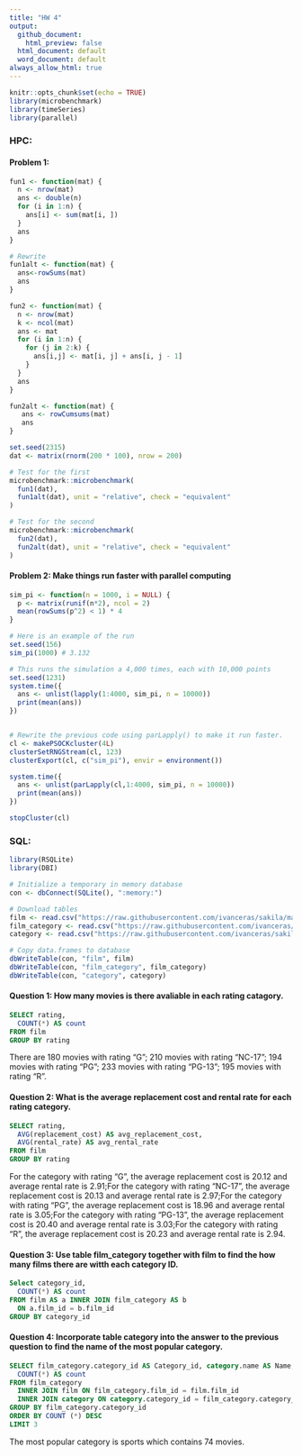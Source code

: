 ```yaml
---
title: "HW 4"
output:    
  github_document:
    html_preview: false
  html_document: default
  word_document: default
always_allow_html: true
---
```

```r
knitr::opts_chunk$set(echo = TRUE)
library(microbenchmark)
library(timeSeries)
library(parallel)
```
### HPC:
#### Problem 1:
```r
fun1 <- function(mat) {
  n <- nrow(mat)
  ans <- double(n) 
  for (i in 1:n) {
    ans[i] <- sum(mat[i, ])
  }
  ans
}

# Rewrite
fun1alt <- function(mat) {
  ans<-rowSums(mat)
  ans
}
```

```r
fun2 <- function(mat) {
  n <- nrow(mat)
  k <- ncol(mat)
  ans <- mat
  for (i in 1:n) {
    for (j in 2:k) {
      ans[i,j] <- mat[i, j] + ans[i, j - 1]
    }
  }
  ans
}

fun2alt <- function(mat) {
   ans <- rowCumsums(mat)
   ans
}
```

```r
set.seed(2315)
dat <- matrix(rnorm(200 * 100), nrow = 200)

# Test for the first
microbenchmark::microbenchmark(
  fun1(dat),
  fun1alt(dat), unit = "relative", check = "equivalent"
)

# Test for the second
microbenchmark::microbenchmark(
  fun2(dat),
  fun2alt(dat), unit = "relative", check = "equivalent"
)
```

#### Problem 2: Make things run faster with parallel computing
```r
sim_pi <- function(n = 1000, i = NULL) {
  p <- matrix(runif(n*2), ncol = 2)
  mean(rowSums(p^2) < 1) * 4
}

# Here is an example of the run
set.seed(156)
sim_pi(1000) # 3.132

# This runs the simulation a 4,000 times, each with 10,000 points
set.seed(1231)
system.time({
  ans <- unlist(lapply(1:4000, sim_pi, n = 10000))
  print(mean(ans))
})


# Rewrite the previous code using parLapply() to make it run faster. 
cl <- makePSOCKcluster(4L) 
clusterSetRNGStream(cl, 123)
clusterExport(cl, c("sim_pi"), envir = environment())

system.time({
  ans <- unlist(parLapply(cl,1:4000, sim_pi, n = 10000)) 
  print(mean(ans))
})

stopCluster(cl)
```
### SQL:
```r
library(RSQLite)
library(DBI)
```

```r
# Initialize a temporary in memory database
con <- dbConnect(SQLite(), ":memory:")

# Download tables
film <- read.csv("https://raw.githubusercontent.com/ivanceras/sakila/master/csv-sakila-db/film.csv")
film_category <- read.csv("https://raw.githubusercontent.com/ivanceras/sakila/master/csv-sakila-db/film_category.csv")
category <- read.csv("https://raw.githubusercontent.com/ivanceras/sakila/master/csv-sakila-db/category.csv")

# Copy data.frames to database
dbWriteTable(con, "film", film)
dbWriteTable(con, "film_category", film_category)
dbWriteTable(con, "category", category)
```

#### Question 1: How many movies is there avaliable in each rating catagory.
```sql
SELECT rating,
  COUNT(*) AS count
FROM film
GROUP BY rating
```
There are 180 movies with rating "G"; 210 movies with rating "NC-17"; 194 movies with rating "PG"; 233 movies with rating "PG-13"; 195 movies with rating "R".

#### Question 2: What is the average replacement cost and rental rate for each rating category.
```sql
SELECT rating,
  AVG(replacement_cost) AS avg_replacement_cost, 
  AVG(rental_rate) AS avg_rental_rate
FROM film
GROUP BY rating
```
For the category with rating "G", the average replacement cost is 20.12 and average rental rate is 2.91;For the category with rating "NC-17", the average replacement cost is 20.13 and average rental rate is 2.97;For the category with rating "PG", the average replacement cost is 18.96 and average rental rate is 3.05;For the category with rating "PG-13", the average replacement cost is 20.40 and average rental rate is 3.03;For the category with rating "R", the average replacement cost is 20.23 and average rental rate is 2.94.

#### Question 3: Use table film_category together with film to find the how many films there are witth each category ID.
```sql
Select category_id,
  COUNT(*) AS count
FROM film AS a INNER JOIN film_category AS b 
  ON a.film_id = b.film_id
GROUP BY category_id
```
#### Question 4: Incorporate table category into the answer to the previous question to find the name of the most popular category.
```sql
SELECT film_category.category_id AS Category_id, category.name AS Name,
  COUNT(*) AS count
FROM film_category
  INNER JOIN film ON film_category.film_id = film.film_id
  INNER JOIN category ON category.category_id = film_category.category_id
GROUP BY film_category.category_id
ORDER BY COUNT (*) DESC 
LIMIT 3
```
The most popular category is sports which contains 74 movies. 














